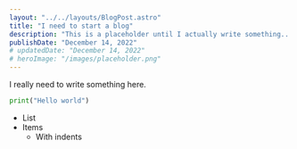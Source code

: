 ```yaml
---
layout: "../../layouts/BlogPost.astro"
title: "I need to start a blog"
description: "This is a placeholder until I actually write something..."
publishDate: "December 14, 2022"
# updatedDate: "December 14, 2022"
# heroImage: "/images/placeholder.png"
---
```


I really need to write something here.

```py
print("Hello world")
```

- List
- Items
    - With indents

